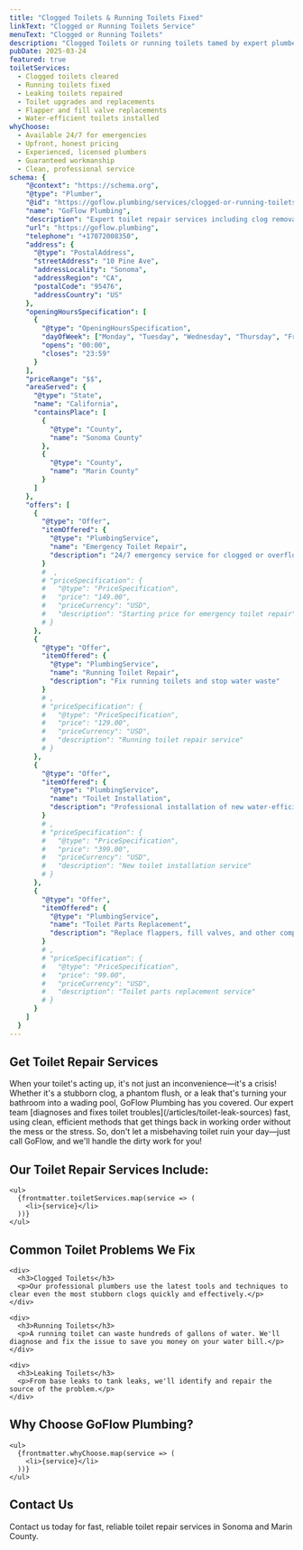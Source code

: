 ```yaml
---
title: "Clogged Toilets & Running Toilets Fixed"
linkText: "Clogged or Running Toilets Service"
menuText: "Clogged or Running Toilets"
description: "Clogged Toilets or running toilets tamed by expert plumbers with upfront pricing and a clean result."
pubDate: 2025-03-24
featured: true
toiletServices:
  - Clogged toilets cleared
  - Running toilets fixed
  - Leaking toilets repaired
  - Toilet upgrades and replacements
  - Flapper and fill valve replacements
  - Water-efficient toilets installed
whyChoose:
  - Available 24/7 for emergencies
  - Upfront, honest pricing
  - Experienced, licensed plumbers
  - Guaranteed workmanship
  - Clean, professional service
schema: {
    "@context": "https://schema.org",
    "@type": "Plumber",
    "@id": "https://goflow.plumbing/services/clogged-or-running-toilets",
    "name": "GoFlow Plumbing",
    "description": "Expert toilet repair services including clog removal, running toilet fixes, leak repairs, and installations. Available 24/7 for emergencies with upfront pricing.",
    "url": "https://goflow.plumbing",
    "telephone": "+17072008350",
    "address": {
      "@type": "PostalAddress",
      "streetAddress": "10 Pine Ave",
      "addressLocality": "Sonoma",
      "addressRegion": "CA",
      "postalCode": "95476",
      "addressCountry": "US"
    },
    "openingHoursSpecification": [
      {
        "@type": "OpeningHoursSpecification",
        "dayOfWeek": ["Monday", "Tuesday", "Wednesday", "Thursday", "Friday", "Saturday", "Sunday"],
        "opens": "00:00",
        "closes": "23:59"
      }
    ],
    "priceRange": "$$",
    "areaServed": {
      "@type": "State",
      "name": "California",
      "containsPlace": [
        {
          "@type": "County",
          "name": "Sonoma County"
        },
        {
          "@type": "County",
          "name": "Marin County"
        }
      ]
    },
    "offers": [
      {
        "@type": "Offer",
        "itemOffered": {
          "@type": "PlumbingService",
          "name": "Emergency Toilet Repair",
          "description": "24/7 emergency service for clogged or overflowing toilets"
        }
        #  ,
        # "priceSpecification": {
        #   "@type": "PriceSpecification",
        #   "price": "149.00",
        #   "priceCurrency": "USD",
        #   "description": "Starting price for emergency toilet repair"
        # }
      },
      {
        "@type": "Offer",
        "itemOffered": {
          "@type": "PlumbingService",
          "name": "Running Toilet Repair",
          "description": "Fix running toilets and stop water waste"
        }
        # ,
        # "priceSpecification": {
        #   "@type": "PriceSpecification",
        #   "price": "129.00",
        #   "priceCurrency": "USD",
        #   "description": "Running toilet repair service"
        # }
      },
      {
        "@type": "Offer",
        "itemOffered": {
          "@type": "PlumbingService",
          "name": "Toilet Installation",
          "description": "Professional installation of new water-efficient toilets"
        }
        # ,
        # "priceSpecification": {
        #   "@type": "PriceSpecification",
        #   "price": "399.00",
        #   "priceCurrency": "USD",
        #   "description": "New toilet installation service"
        # }
      },
      {
        "@type": "Offer",
        "itemOffered": {
          "@type": "PlumbingService",
          "name": "Toilet Parts Replacement",
          "description": "Replace flappers, fill valves, and other components"
        }
        # ,
        # "priceSpecification": {
        #   "@type": "PriceSpecification",
        #   "price": "99.00",
        #   "priceCurrency": "USD",
        #   "description": "Toilet parts replacement service"
        # }
      }
    ]
  }
---
```


<article>
  <h1>Get Toilet Repair Services</h1>

  <div>
    <p>
      When your toilet's acting up, it's not just an inconvenience—it's a crisis! Whether it's a stubborn clog, a phantom flush, or a leak that's turning your bathroom into a wading pool, GoFlow Plumbing has you covered. Our expert team [diagnoses and fixes toilet troubles](/articles/toilet-leak-sources) fast, using clean, efficient methods that get things back in working order without the mess or the stress. So, don't let a misbehaving toilet ruin your day—just call GoFlow, and we'll handle the dirty work for you!
    </p>
  </div>

  <section>
    <h2>Our Toilet Repair Services Include:</h2>

    <ul>
      {frontmatter.toiletServices.map(service => (
        <li>{service}</li>
      ))}
    </ul>
  </section>

  <section>
    <h2>Common Toilet Problems We Fix</h2>

    <div>
      <h3>Clogged Toilets</h3>
      <p>Our professional plumbers use the latest tools and techniques to clear even the most stubborn clogs quickly and effectively.</p>
    </div>

    <div>
      <h3>Running Toilets</h3>
      <p>A running toilet can waste hundreds of gallons of water. We'll diagnose and fix the issue to save you money on your water bill.</p>
    </div>

    <div>
      <h3>Leaking Toilets</h3>
      <p>From base leaks to tank leaks, we'll identify and repair the source of the problem.</p>
    </div>
  </section>

  <section>
    <h2>Why Choose GoFlow Plumbing?</h2>

    <ul>
      {frontmatter.whyChoose.map(service => (
        <li>{service}</li>
      ))}
    </ul>
  </section>

  <section>
    <h2>Contact Us</h2>
    <p>
      Contact us today for fast, reliable toilet repair services in Sonoma and Marin County.
    </p>
  </section>
</article>
